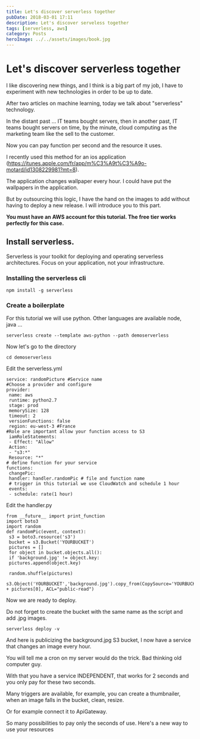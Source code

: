 ```yaml
---
title: Let's discover serverless together
pubDate: 2018-03-01 17:11
description: Let's discover serveless together
tags: [serverless, aws]
category: Posts
heroImage: ../../assets/images/book.jpg
---
```


# Let's discover serverless together

I like discovering new things, and I think is a big part of my job, I have to experiment with new technologies in order to be up to date.

After two articles on machine learning, today we talk about "serverless" technology.

In the distant past … IT teams bought servers, then in another past, IT teams bought servers on time, by the minute, cloud computing as the marketing team like the sell to the customer.

Now you can pay function per second and the resource it uses.

I recently used this method for an ios application (https://itunes.apple.com/fr/app/m%C3%A9t%C3%A9o-motard/id1308229981?mt=8).

The application changes wallpaper every hour. I could have put the wallpapers in the application.

But by outsourcing this logic, I have the hand on the images to add without having to deploy a new release.
I will introduce you to this part.

**You must have an AWS account for this tutorial. The free tier works perfectly for this case.**

## Install serverless.

Serverless is your toolkit for deploying and operating serverless architectures.
Focus on your application, not your infrastructure.

### Installing the serverless cli

```
npm install -g serverless
```

### Create a boilerplate

For this tutorial we will use python. Other languages ​​are available node, java …

```
serverless create --template aws-python --path demoserverless
```

Now let's go to the directory

```
cd demoserverless
```

Edit the serverless.yml

```
service: randomPicture #Service name
#Choose a provider and configure
provider:
 name: aws
 runtime: python2.7
 stage: prod
 memorySize: 128
 timeout: 2
 versionFunctions: false
 region: eu-west-3 #France
#Role are important allow your function access to S3
 iamRoleStatements:
 - Effect: "Allow"
 Action:
 - "s3:*"
 Resource: "*"
# define function for your service
functions:
 changePic:
 handler: handler.randomPic # file and function name
 # trigger in this tutorial we use CloudWatch and schedule 1 hour
 events:
 - schedule: rate(1 hour)
```

Edit the handler.py

```
from __future__ import print_function
import boto3
import random
def randomPic(event, context):
 s3 = boto3.resource('s3')
 bucket = s3.Bucket('YOURBUCKET')
 pictures = []
 for object in bucket.objects.all():
 if 'background.jpg' != object.key:
 pictures.append(object.key)

 random.shuffle(pictures)
 s3.Object('YOURBUCKET','background.jpg').copy_from(CopySource='YOURBUCKET/' + pictures[0], ACL="public-read")
```

Now we are ready to deploy.

Do not forget to create the bucket with the same name as the script and add .jpg images.

```
serverless deploy -v
```

And here is publicizing the background.jpg S3 bucket, I now have a service that changes an image every hour.

You will tell me a cron on my server would do the trick. Bad thinking old computer guy.

With that you have a service INDEPENDENT, that works for 2 seconds and you only pay for these two seconds.

Many triggers are available, for example, you can create a thumbnailer, when an image falls in the bucket, clean, resize.

Or for example connect it to ApiGateway.

So many possibilities to pay only the seconds of use. Here's a new way to use your resources
